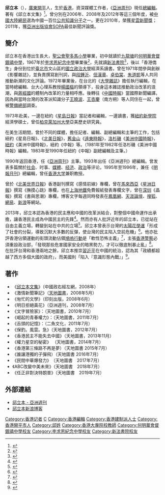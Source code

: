 {{Infobox_Person
| name =邱立本
|image=
|box_width=
|occupation= 媒體工作者
|caption=
| period = 20世纪 
|birth_name=
| other_names =
| Sex = 男
|birth_date= {{birth year and age|1950}}
|birth_place={{BHKG}}
|death_date=
|death_place=
| nationality ={{CHN-HKG}}<br />{{ROC-TWN}}
| residence = 
| party = 
| religion =  
| spouse = 
| relatives =
|education= [[聖公會聖多馬小學|聖公會聖多馬小學]]畢業<br>[[何明華會督銀禧中學|何明華會督銀禧中學]]<br>[[李求恩紀念中學|李求恩紀念中學]]<br>[[新法書院|新法書院]]<br>[[國立政治大學|國立政治大學]]經濟系<br>[[新學院|新學院]]經濟學碩士
| past =  《中國時報》國際新聞編譯<br>紐約《星島日報》記者編輯<br>[[柏克萊加州大學|柏克萊加州大學]]亞美歷史研究員<br>《[[北美日報|北美日報]]》記者編輯<br>[[舊金山|舊金山]]《[[遠東時報|遠東時報]]》記者編輯<br>[[洛杉磯|洛杉磯]]《[[美洲中國時報|美洲中國時報]]》編輯<br>[[紐約|紐約]]《美洲中國時報》記者編輯<br>紐約《中報》副總編輯<br>《[[亞洲周刊|亞洲周刊]]》主筆、總編輯<br>兼任《[[明報月刊|明報月刊]]》總編輯、[[香港大学|香港大学]]兼职教授
| work =《邱立本文集》
| award =  
}}

'''邱立本'''（{{bd|1950年}}），[[廣東|廣東]][[开平市|開平]]人，生於[[香港|香港]]，資深媒體工作者，《[[亞洲周刊|亞洲周刊]]》現任[[總編輯|總編輯]]。著有《邱立本文集》<ref>{{Cite web |url=http://philosopher100.iblog.com/post/201098/239220 |title=存档副本 |accessdate=2007-10-06 |archive-date=2007-09-22 |archive-url=https://web.archive.org/web/20070922171706/http://philosopher100.iblog.com/post/201098/239220 |dead-url=yes }}</ref>。曾分別在2006年、2008年及2012年等這三個年度，被[[中國大陸|中國大陸]][[網民|網民]]選為中國一百位[[公共知識分子|公共知識分子]]之一。更在2010年，榮獲[[星雲新聞獎|星雲新聞獎]]；2011年，獲[[亞洲出版協會|亞洲出版協會]]SOPA最佳新聞評論獎。

== 簡介 ==
邱立本在香港出生長大，[[聖公會聖多馬小學|聖公會聖多馬小學]]畢業，初中就讀於[[九龍塘|九龍塘]]的[[何明華會督銀禧中學|何明華會督銀禧中學]]，1967年於[[李求恩紀念中學|李求恩紀念中學]]畢業後<ref>{{cite news |title=香港教育縱非完全失敗 亦可稱一事無成 |url=https://mmis.hkpl.gov.hk/coverpage/-/coverpage/view?_coverpage_WAR_mmisportalportlet_hsf=%E7%95%A2%E6%A5%AD%E7%A6%AE&p_r_p_-1078056564_c=QF757YsWv5%2BakvA8rFW5En9dPHrBfXaq&_coverpage_WAR_mmisportalportlet_o=401&_coverpage_WAR_mmisportalportlet_actual_q=%28%20verbatim_dc.collection%3A%28%22Old%5C%20HK%5C%20Newspapers%22%29%20%29%20AND+%28%20%28%20allTermsMandatory%3A%28true%29%20OR+all_dc.title%3A%28%E7%95%A2%E6%A5%AD%E7%A6%AE%29%20OR+all_dc.creator%3A%28%E7%95%A2%E6%A5%AD%E7%A6%AE%29%20OR+all_dc.contributor%3A%28%E7%95%A2%E6%A5%AD%E7%A6%AE%29%20OR+all_dc.subject%3A%28%E7%95%A2%E6%A5%AD%E7%A6%AE%29%20OR+fulltext%3A%28%E7%95%A2%E6%A5%AD%E7%A6%AE%29%20OR+all_dc.description%3A%28%E7%95%A2%E6%A5%AD%E7%A6%AE%29%20%29%20%29&_coverpage_WAR_mmisportalportlet_sort_field=dc.publicationdate_bsort&_coverpage_WAR_mmisportalportlet_sort_order=desc&_coverpage_WAR_mmisportalportlet_filter=dc.publicationdate_dt%3A%5B1960-01-01T00%3A00%3A00Z+TO+1969-12-31T15%3A59%3A59Z%5D |page=12 |language= |publisher=華僑日報 | date=1967-12-16 |accessdate=2022-03-07 |quote= }}</ref>，先就讀[[新法書院|新法書院]]<ref>{{cite web |url=https://www.yzzk.com/cfm/content_archive.cfm?id=1363350081932&docissue=2013-01 |title=香港新法書院歷史傳奇 |last= |first= |date=2013-01-06|website= |publisher=亞洲周刊 |access-date=2019-10-02|quote=}}</ref>，後以「香港僑生」身份到位於[[臺北市|臺北市]]文山區的[[國立政治大學|國立政治大學]]經濟系讀書。曾在1971年間參與創辦《影響雜誌》，並負責撰寫創刊詞，與[[段鍾沂|段鍾沂]]、[[但漢章|但漢章]]、[[卓伯棠|卓伯棠]]、[[朱道凱|朱道凱]]等人共同推動新潮的文化評論。1972年畢業後，在台北的《[[大學雜誌|大學雜誌]]》擔任執行編輯，在當時總編輯、台大心理系教授[[楊國樞|楊國樞]]的領導下，投身這本雜誌推動政治改革的浪潮，與[[蔣經國|蔣經國]]的體制內改革的力量相呼應。後轉往《[[中國時報|中國時報]]》當國際新聞編譯。因為與當時台灣的改革派知識分子[[王曉波|王曉波]]、[[王杏慶|王杏慶]]（南方朔）等人同住在一起，曾被[[警備總部|警備總部]]調查。

1973年赴美，一邊在紐約《[[星島日報|星島日報]]》當記者和編輯，一邊讀書，獲[[紐約|紐約]][[新學院|新學院]]經濟學碩士，曾任[[柏克萊加州大學|柏克萊加州大學]]亞美歷史研究員。

在美生活期間，曾於不同的媒體，擔任記者、編輯、副總編輯和主筆的工作，包括紐約《星島日報》、《[[北美日報|北美日報]]》，[[舊金山|舊金山]]《[[遠東時報|遠東時報]]》，[[洛杉磯|洛杉磯]]《[[美洲中國時報|美洲中國時報]]》，[[紐約|紐約]]《美洲中國時報》，紐約《中報》等。（1981年至1982年任洛杉磯《美洲中國時報》編輯，1983年至1990年任紐約《中報》副總編輯及主筆。）

1990年返回香港，任《[[亞洲周刊|亞洲周刊]]》主筆。1993年出任《亞洲週刊》總編輯。曾发表多篇關於[[社会|社会]]、时事、[[媒體|媒體]]、[[经济|经济]]、[[政治|政治]]等评论，1995年至1996年，兼任《[[明報月刊|明報月刊]]》總編輯，曾任[[香港大学|香港大学]]兼职教授。

曾於《[[北美世界日報|北美世界日報]]》香港副刊撰寫《感情前線》專欄，曾在[[馬來西亞|馬來西亞]]《[[星洲日報|星洲日報]]》撰寫《撫摸心跳》專欄，也在[[上海地鐵|上海地鐵]]免費報紙發表專欄文字，曾在[[深圳|深圳]]《晶報》撰寫《書與思潮》專欄，博客文字每週同時發表在[[鳳凰網|鳳凰網]]、[[天涯論壇|天涯論壇]]、[[搜狐|搜狐]]、[[網易|網易]]、[[新浪|新浪]]等網站。

2013年，邱立本認為香港的民主應和中國的改革派結合，對整個中國命運作出承擔，讓香港民主成為中國民主的先鋒<ref>{{cite web |url=http://opinion.haiwainet.cn/BIG5/n/2013/0104/c232601-17956409.html |title=邱立本：香港爭取民主就不能當中國人？ |last= |first= |date=2013-01-14|website= |publisher=海外網 |access-date=2020-12-27|quote=}}</ref>。然而亦有人批評近年的邱立本，已從站在自由主義立場，轉變到站在中共的立場<ref>{{cite web |url=https://www.thestandnews.com/politics/%E8%88%87-%E4%BA%9E%E6%B4%B2%E9%80%B1%E5%88%8A-%E9%82%B1%E7%AB%8B%E6%9C%AC-%E6%B1%9F%E8%BF%85%E7%B5%95%E4%BA%A4%E6%9B%B8/ |title=與《亞洲週刊》邱立本﹑江迅絕交書 |last= |first= |date=2020-01-04 |website= |publisher=立場新聞 |access-date=2021-03-27 |quote= |archive-date=2020-12-04 |archive-url=https://web.archive.org/web/20201204182754/https://www.thestandnews.com/politics/%E8%88%87-%E4%BA%9E%E6%B4%B2%E9%80%B1%E5%88%8A-%E9%82%B1%E7%AB%8B%E6%9C%AC-%E6%B1%9F%E8%BF%85%E7%B5%95%E4%BA%A4%E6%9B%B8/ |dead-url=no }}</ref>。邱立本曾表示台灣的[[太陽花學運|太陽花學運]]「形成了社會的分裂，導致沉默大多數的反彈，使台灣的民主陷入空前危機」<ref>{{cite web |url=https://www.speakout.hk/%E6%B8%AF%E4%BA%BA%E8%8A%B1%E7%94%9F/2005/-%E8%A3%BD%E5%9C%96-%E9%82%B1%E7%AB%8B%E6%9C%AC-%E9%A6%99%E6%B8%AF%E7%9A%84%E4%BD%94%E4%B8%AD%E8%A1%8C%E5%8B%95-%E6%98%AF%E5%90%A6%E5%8F%AF%E4%BB%A5%E4%BD%94%E9%A0%98%E9%A6%99%E6%B8%AF%E5%A4%A7%E9%83%A8%E4%BB%BD%E7%9A%84%E4%BA%BA%E5%BF%83- |title=邱立本：佔領政府與佔領人心 |last= |first= |date=2014-04-17|website= |publisher=港人講地 |access-date=2021-03-27|quote=}}</ref>。他亦批評香港佔領運動的街頭流動佔領[[鳩嗚行動|鳩嗚行動]]是「軟性恐怖主義」<ref>{{cite web |url=https://www.yzzk.com/article/details/%E5%B0%81%E9%9D%A2%E7%AD%86%E8%A8%98/2015-01/1419390499716/%E8%BB%9F%E6%80%A7%E6%81%90%E6%80%96%E8%88%87%E5%89%9B%E6%80%A7%E9%9C%80%E6%B1%82 |title=邱立本：軟性恐怖與剛性需求 |last= |first= |date=2014-12-25 |website= |publisher=亞洲週刊 |access-date=2021-03-27|quote=}}</ref>，主張[[香港警察|香港警察]]必須重設政治部，「發現那些危害國家安全的暗黑勢力，才可以徹底制暴止亂」<ref>{{cite web |url=https://www.yzzk.com/article/details/%E5%B0%81%E9%9D%A2%E7%AD%86%E8%A8%98/2020-02/1577935938147/%E7%9C%8B%E4%B8%8D%E8%A6%8B%E7%9A%84%E6%88%B0%E7%88%AD%E8%88%87%E6%B0%B8%E9%81%A0%E7%9A%84%E8%AB%9C%E5%BD%B1/%E5%90%8D%E5%AE%B6%E5%8D%9A%E5%AE%A2/%E9%82%B1%E7%AB%8B%E6%9C%AC |title=看不見的戰爭與永遠的諜影 |last= |first= |date=2020-01-06 |website= |publisher=亞洲週刊 |access-date=2021-03-27 |quote= |archive-date=2020-08-10 |archive-url=https://web.archive.org/web/20200810224030/https://www.yzzk.com/article/details/%E5%B0%81%E9%9D%A2%E7%AD%86%E8%A8%98/2020-02/1577935938147/%E7%9C%8B%E4%B8%8D%E8%A6%8B%E7%9A%84%E6%88%B0%E7%88%AD%E8%88%87%E6%B0%B8%E9%81%A0%E7%9A%84%E8%AB%9C%E5%BD%B1/%E5%90%8D%E5%AE%B6%E5%8D%9A%E5%AE%A2/%E9%82%B1%E7%AB%8B%E6%9C%AC |dead-url=no }}</ref>。在批評台灣和香港兩地之餘，邱立本推崇[[習近平|習近平]]在中國的統治，認為其「政績都超越了西方多個大國的政府」，而美國則「陷入『意識形態內戰』」<ref>{{cite web |url=https://www.mingjingnews.com/article/49318-00 |title=习近平思想的未来轨迹 |last= |first= |date=2017-10-26 |website= |publisher=明鏡 |access-date=2021-03-27|quote=}}</ref>。

== 著作 ==
*《[http://www.sgwritings.com/17625/spacelist_type_blog_itemtypeid_772.html 邱立本文集]{{Wayback|url=http://www.sgwritings.com/17625/spacelist_type_blog_itemtypeid_772.html |date=20110211211541 }}》（中國政右經左網，2008年）
*《激情新聞筆記》（[[天地圖書|天地圖書]]，2008年5月）
*《匆忙的文學》（印刻出版，2008年6月）
*《明日拒絕黃花》（亞洲週刊，2008年7月）
*《文字冒險家》：（天地圖書，2010年7月）
*《崛起的青春權力》：（天地圖書，2011年7月）
*《舌頭的記憶》：（二魚文化，2011年7月）
*《保釣。風雲。急》（天地圖書，2012年7月）
*《香港民主不能失去中國》（天地圖書，2013年11月）
*《權力星空的秘密》 （天地圖書，2014年7月）
*《香港第三條路不再是夢）（天地圖書 2015年7月）
*《誰讓港獨的子彈飛）（天地圖書 2016年7月）
*《民間中華爆發力》　（天地圖書　2017年7月）
*《ABC改變中美未來》（天地圖書　2018年7月）
*《任正非對決特朗普》（天地圖書　2019年7月）

== 外部連結 ==
*[https://www.yzzk.com/cfm/blogger2.cfm?author=%E9%82%B1%E7%AB%8B%E6%9C%AC 邱立本 - 亞洲週刊]{{Wayback|url=https://www.yzzk.com/cfm/blogger2.cfm?author=%E9%82%B1%E7%AB%8B%E6%9C%AC |date=20170606193215 }}
*[http://blog.sina.com.cn/qiuliben 邱立本新浪博客]{{Wayback|url=http://blog.sina.com.cn/qiuliben |date=20071206164553 }}

{{wikiquote}}

[[Category:香港记者|Category:香港记者]]
[[Category:國立政治大學校友|C]]
[[Category:香港編輯|Category:香港編輯]]
[[Category:香港建制派人士|Category:香港建制派人士]]
[[Category:香港開平市人|Category:香港開平市人]]
[[Category:邱姓|Category:邱姓]]
[[Category:香港大專院校教師|Category:香港大專院校教師]]
[[Category:何明華會督銀禧中學校友|Category:何明華會督銀禧中學校友]]
[[Category:李求恩紀念中學校友|Category:李求恩紀念中學校友]]
[[Category:新法書院校友|Category:新法書院校友]]